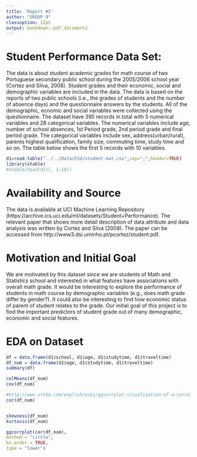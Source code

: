 ---
title: 'Report #2'
author: "GROUP 9"
classoption: 12pt
output: bookdown::pdf_document2
---

# Student Performance Data Set:

The data is about student academic grades for math course of two Portuguese secondary public school during the 2005/2006 school year (Cortez and Silva, 2008). Student grades and their economic, social and demographic variables are included in the data. The data is based on the reports of two public schools (i.e., the grades of students and the number of absence days) and the questionnaire answers by the students. All of the demographic, ecnomic and social variables were collected using the questionnaire. The dataset have 395 records in total with 5 numerical variables and 28 categorical variables. The numerical variables include age, number of school absences, 1st Period grade, 2nd period grade and final period grade. The categorical variables include sex, address(urban/rural), parents highest qualification, family size, commuting time, study time and so on. The table below shows the first 5 records with 10 variables.


```{r, echo=FALSE}
d1=read.table("../../Data/CSV/student-mat.csv",sep=";",header=TRUE)
library(xtable)
#xtable(head(d1)[, 1:10])
```

\begin{table}[ht]
\centering
\begin{tabular}{rllrlllrrll}
  \hline
 & school & sex & age & address & famsize & Pstatus & Medu & Fedu & Mjob & Fjob \\ 
  \hline
1 & GP & F &  18 & U & GT3 & A &   4 &   4 & at\_home & teacher \\ 
  2 & GP & F &  17 & U & GT3 & T &   1 &   1 & at\_home & other \\ 
  3 & GP & F &  15 & U & LE3 & T &   1 &   1 & at\_home & other \\ 
  4 & GP & F &  15 & U & GT3 & T &   4 &   2 & health & services \\ 
  5 & GP & F &  16 & U & GT3 & T &   3 &   3 & other & other \\ 
  6 & GP & M &  16 & U & LE3 & T &   4 &   3 & services & other \\ 
   \hline
\end{tabular}
\end{table}

# Availability and Source

The data is available at UCI Machine Learning Repository (https://archive.ics.uci.edu/ml/datasets/Student+Performance). The relevant paper that shows more detail description of data attribute and data analysis was written by Cortez and Silva (2008). The paper can be accessed from http://www3.dsi.uminho.pt/pcortez/student.pdf.

# Motivation and Initial Goal

We are motivated by this dataset since we are students of Math and Statistics school and interested in what features have associations with overall math grade. It would be interesting to explore the performance of students in math course by demographic variables (e.g., does math grade differ by gender?). It could also be interesting to find how economic status of parent of student relates to the grade. Our initial goal of this project is to find the important predictors of student grade out of many demographic, economic and social features.


# EDA on Dataset

```{r EDAonDataset}
df = data.frame(d1$school, d1$age, d1$studytime, d1$traveltime)
df_num = data.frame(d1$age, d1$studytime, d1$traveltime)
summary(df)

colMeans(df_num)
cov(df_num)

#http://www.sthda.com/english/wiki/ggcorrplot-visualization-of-a-correlation-matrix-using-ggplot2
cor(df_num)


skewness(df_num)
kurtosis(df_num)

ggcorrplot(cor(df_num),
method = "circle",
hc.order = TRUE,
type = "lower")


```
